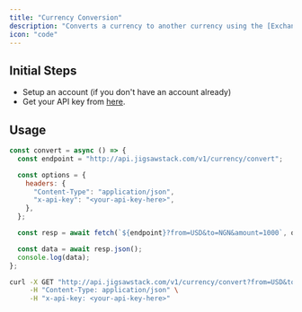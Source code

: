 ```yaml
---
title: "Currency Conversion"
description: "Converts a currency to another currency using the [Exchange Rates API](/docs/api-reference/currency/convert)."
icon: "code"
---
```


## Initial Steps

- Setup an account (if you don't have an account already)
- Get your API key from [here](https://jigsawstack.com/dashboard).

## Usage

<CodeGroup>

```javascript Node.js
const convert = async () => {
  const endpoint = "http://api.jigsawstack.com/v1/currency/convert";

  const options = {
    headers: {
      "Content-Type": "application/json",
      "x-api-key": "<your-api-key-here>",
    },
  };

  const resp = await fetch(`${endpoint}?from=USD&to=NGN&amount=1000`, options);

  const data = await resp.json();
  console.log(data);
};
```

```bash cURL
curl -X GET "http://api.jigsawstack.com/v1/currency/convert?from=USD&to=NGN&amount=1000" \
     -H "Content-Type: application/json" \
     -H "x-api-key: <your-api-key-here>"
```

</CodeGroup>
